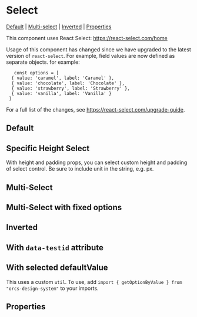 
# Select

[Default](#default) | [Multi-select](#multi-select) | [Inverted](#inverted) | [Properties](#properties)

This component uses React Select: <https://react-select.com/home>

Usage of this component has changed since we have upgraded to the latest version of `react-select`. For example, field values are now defined as separate objects. for example:

       const options = [
      { value: 'caramel', label: 'Caramel' },
      { value: 'chocolate', label: 'Chocolate' },
      { value: 'strawberry', label: 'Strawberry' },
      { value: 'vanilla', label: 'Vanilla' }
     ]

For a full list of the changes, see <https://react-select.com/upgrade-guide>.

## Default

<Preview>
  <Story id="components-select--default-select" />
</Preview>

## Specific Height Select

With height and padding props, you can select custom height and padding of select control. Be sure to include unit in the string, e.g. px.

<Preview>
  <Story id="components-select--specific-height-select" />
</Preview>

## Multi-Select

<Preview>
  <Story id="components-select--multi-select" />
</Preview>

## Multi-Select with fixed options

<Preview>
  <Story id="components-select--multi-select-with-fixed-options" />
</Preview>

## Inverted

<Preview>
  <Story id="components-select--inverted-select" />
</Preview>

## With `data-testid` attribute

<Preview>
  <Story id="components-select--with-data-id-select" />
</Preview>

## With selected defaultValue

This uses a custom `util`. To use, add `import { getOptionByValue } from "orcs-design-system"` to your imports.

<Preview>
  <Story id="components-select--with-selected-value-select" />
</Preview>

## Properties

<Props of={Select} />
